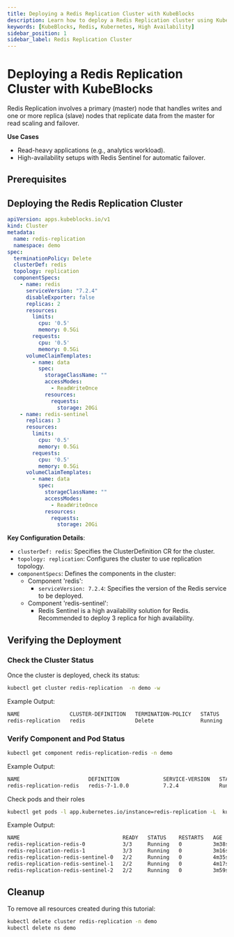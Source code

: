 ```yaml
---
title: Deploying a Redis Replication Cluster with KubeBlocks
description: Learn how to deploy a Redis Replication cluster using KubeBlocks. This guide covers configuration, verification, failover testing, and timeout configuration.
keywords: [KubeBlocks, Redis, Kubernetes, High Availability]
sidebar_position: 1
sidebar_label: Redis Replication Cluster
---
```


# Deploying a Redis Replication Cluster with KubeBlocks

Redis Replication involves a primary (master) node that handles writes and one or more replica (slave) nodes that replicate data from the master for read scaling and failover.

**Use Cases**
- Read-heavy applications (e.g., analytics workload).
- High-availability setups with Redis Sentinel for automatic failover.

## Prerequisites


<Prerequisites />

## Deploying the Redis Replication Cluster

```yaml
apiVersion: apps.kubeblocks.io/v1
kind: Cluster
metadata:
  name: redis-replication
  namespace: demo
spec:
  terminationPolicy: Delete
  clusterDef: redis
  topology: replication
  componentSpecs:
    - name: redis
      serviceVersion: "7.2.4"
      disableExporter: false
      replicas: 2
      resources:
        limits:
          cpu: '0.5'
          memory: 0.5Gi
        requests:
          cpu: '0.5'
          memory: 0.5Gi
      volumeClaimTemplates:
        - name: data
          spec:
            storageClassName: ""
            accessModes:
              - ReadWriteOnce
            resources:
              requests:
                storage: 20Gi
    - name: redis-sentinel
      replicas: 3
      resources:
        limits:
          cpu: '0.5'
          memory: 0.5Gi
        requests:
          cpu: '0.5'
          memory: 0.5Gi
      volumeClaimTemplates:
        - name: data
          spec:
            storageClassName: ""
            accessModes:
              - ReadWriteOnce
            resources:
              requests:
                storage: 20Gi
```

**Key Configuration Details**:
- `clusterDef: redis`: Specifies the ClusterDefinition CR for the cluster.
- `topology: replication`: Configures the cluster to use replication topology.
- `componentSpecs`: Defines the components in the cluster:
  - Component 'redis':
    - `serviceVersion: 7.2.4`: Specifies the version of the Redis service to be deployed.
  - Component 'redis-sentinel':
    - Redis Sentinel is a high availability solution for Redis. Recommended to deploy 3 replica for high availability.

## Verifying the Deployment

### Check the Cluster Status
Once the cluster is deployed, check its status:
```bash
kubectl get cluster redis-replication  -n demo -w
```
Example Output:
```bash
NAME                CLUSTER-DEFINITION   TERMINATION-POLICY   STATUS    AGE
redis-replication   redis                Delete               Running   66s
```

### Verify Component and Pod Status
```bash
kubectl get component redis-replication-redis -n demo
```
Example Output:
```bash
NAME                      DEFINITION              SERVICE-VERSION   STATUS    AGE
redis-replication-redis   redis-7-1.0.0           7.2.4             Running   90s
```

Check pods and their roles

```bash
kubectl get pods -l app.kubernetes.io/instance=redis-replication -L  kubeblocks.io/role -n demo
```

Example Output:
```bash
NAME                                 READY   STATUS    RESTARTS   AGE     ROLE
redis-replication-redis-0            3/3     Running   0          3m38s   primary
redis-replication-redis-1            3/3     Running   0          3m16s   secondary
redis-replication-redis-sentinel-0   2/2     Running   0          4m35s
redis-replication-redis-sentinel-1   2/2     Running   0          4m17s
redis-replication-redis-sentinel-2   2/2     Running   0          3m59s
```

## Cleanup
To remove all resources created during this tutorial:

```bash
kubectl delete cluster redis-replication -n demo
kubectl delete ns demo
```